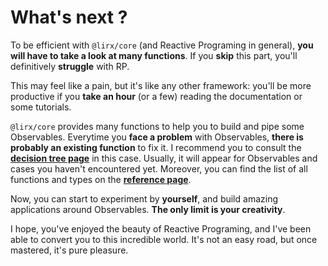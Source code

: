 # What's next ?

To be efficient with `@lirx/core` (and Reactive Programing in general),
**you will have to take a look at many functions**.
If you **skip** this part, you'll definitively **struggle** with RP.

This may feel like a pain, but it's like any other framework: you'll be more productive if you **take an hour** (or a few) reading the documentation or some tutorials.

`@lirx/core` provides many functions to help you to build and pipe some Observables.
Everytime you **face a problem** with Observables, **there is probably an existing function** to fix it.
I recommend you to consult the **[decision tree page](/docs/documentation/decision-tree/)** in this case.
Usually, it will appear for Observables and cases you haven't encountered yet.
Moreover, you can find the list of all functions and types on the **[reference page](/docs/tags/)**.


Now, you can start to experiment by **yourself**, and build amazing applications around Observables.
**The only limit is your creativity**.

I hope, you've enjoyed the beauty of Reactive Programing, and I've been able to convert you to this incredible world.
It's not an easy road, but once mastered, it's pure pleasure.
